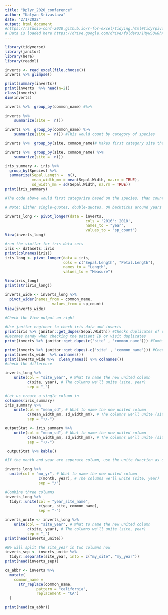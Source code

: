 ```yaml
---
title: "Dplyr_2020_conference"
author: "Kalyan Srivastava"
date: "2/1/2022"
output: html_document
#https://rstudio-conf-2020.github.io/r-for-excel/tidying.html#tidyrpivot_longer-to-reshape-from-wider-to-longer-format
# Data is loaded here https://drive.google.com/drive/folders/1RywSUw8hxETlROdIhLIntxPsZq0tKSdS
---
```

```r
library(tidyverse)
library(janitor)
library(here)
library(readxl)

```
```r
inverts <- read_excel(file.choose())
inverts %>% glimpse()
```
```r
print(summary(inverts))
print(inverts  %>% head(n=2))
class(inverts)
dim(inverts)
```
```r
inverts %>%  group_by(common_name) #%>%
  
inverts %>%
    summarize(site =  n())

inverts %>%  group_by(common_name) %>%
    summarize(site =  n()) #This would count by category of species

inverts %>%  group_by(site, common_name)# Makes first category site than another one common_name

inverts %>%  group_by(site, common_name) %>%
    summarize(site =  n())


```
```r
iris_summary <- iris %>%
  group_by(Species) %>%
  summarize(Sepal.Length =  n(), 
            mean_width_mm = mean(Sepal.Width, na.rm = TRUE), 
            sd_width_mm = sd(Sepal.Width, na.rm = TRUE))
print(iris_summary)

#The code above would first categorize based on the species, than count the number of sepal.length entry in each category (which is 50) and fianlly provide mean and sd of sepal width for each category

```

```r
# Note: Either single-quotes, double-quotes, OR backticks around years work!

inverts_long <- pivot_longer(data = inverts, 
                                    cols = '2016':'2018',
                                    names_to = "year",
                                    values_to = "sp_count")
View(inverts_long)
```
```r
#run the similar for iris data sets
iris <- datasets::iris
print(colnames(iris))
iris_long <- pivot_longer(data = iris,
                          cols = c("Sepal.Length", "Petal.Length"),
                          names_to = "Length",
                          values_to = "Measure")

View(iris_long)
print(str(iris_long))
```
```r
inverts_wide <- inverts_long %>% 
  pivot_wider(names_from = common_name, 
                     values_from = sp_count)
View(inverts_wide)

#Check the View output on right
```

```r
#Use janitor engineer to check iris data and inverts
print(iris %>% janitor::get_dupes(Sepal.Width)) #Checks duplicates of variable you have mentioned
#Becomes handy when checking the patient ID or visit duplicates
print(inverts %>% janitor::get_dupes(c('site' , 'common_name'))) #Combining two columns, no records found in this case

print(inverts %>% janitor::get_dupes(-c('site' , 'common_name'))) #Check if all the year columns were duplicated
print(inverts_wide  %>% colnames())
print(inverts_wide %>%  clean_names() %>% colnames())
#check the difference 
```
```r
inverts_long %>% 
    unite(col = "site_year", # What to name the new united column
          c(site, year), # The columns we'll unite (site, year)
          sep = "_")
```
```r
#Let us create a single column in 
colnames(iris_summary)
iris_summary %>% 
    unite(col = "mean_sd", # What to name the new united column
          c(mean_width_mm, sd_width_mm), # The columns we'll unite (site, year)
          sep = "+/-")


```
```r
outputStat <- iris_summary %>% 
    unite(col = "mean_sd", # What to name the new united column
          c(mean_width_mm, sd_width_mm), # The columns we'll unite (site, year)
          sep = "+/-")

 outputStat %>% kable()
```

```r
#If the month and year are seperate column, use the unite function as described above

inverts_long %>% 
  unite(col = "mo_yr", # What to name the new united column
               c(month, year), # The columns we'll unite (site, year)
               sep = "/") 
```

```r
#Combine three columns
inverts_long %>% 
  tidyr::unite(col = "year_site_name",
               c(year, site, common_name),
               sep = "-") 
```

```r
inverts_unite <- inverts_long %>% 
    unite(col = "site_year", # What to name the new united column
          c(site, year), # The columns we'll unite (site, year)
          sep = "_")
print(head(inverts_unite))

#We will split the site_year in two columns now
inverts_sep <- inverts_unite %>% 
  tidyr::separate(site_year, into = c("my_site", "my_year"))
print(head(inverts_sep))

```
```r
ca_abbr <- inverts %>% 
  mutate(
    common_name = 
      str_replace(common_name, 
              pattern = "california", 
              replacement = "CA")
  )

print(head(ca_abbr))
```

